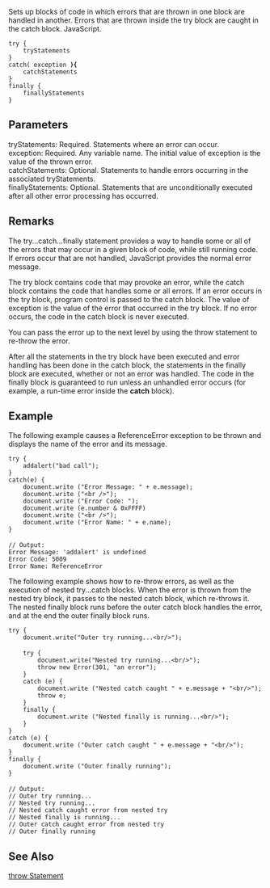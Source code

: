 Sets up blocks of code in which errors that are thrown in one block are handled in another. Errors that are thrown inside the try block are caught in the catch block. JavaScript.

 try {
     tryStatements 
 }
 catch( exception '''){''' 
     catchStatements 
 }
 finally {
     finallyStatements 
 }
==Parameters==
; tryStatements: Required. Statements where an error can occur.
; exception: Required. Any variable name. The initial value of exception is the value of the thrown error.
; catchStatements: Optional. Statements to handle errors occurring in the associated tryStatements.
; finallyStatements: Optional. Statements that are unconditionally executed after all other error processing has occurred.

==Remarks==
The try...catch...finally statement provides a way to handle some or all of the errors that may occur in a given block of code, while still running code. If errors occur that are not handled, JavaScript provides the normal error message.

The try block contains code that may provoke an error, while the catch block contains the code that handles some or all errors. If an error occurs in the try block, program control is passed to the catch block. The value of exception is the value of the error that occurred in the try block. If no error occurs, the code in the catch block is never executed.

You can pass the error up to the next level by using the throw statement to re-throw the error.

After all the statements in the try block have been executed and error handling has been done in the catch block, the statements in the finally block are executed, whether or not an error was handled. The code in the finally block is guaranteed to run unless an unhandled error occurs (for example, a run-time error inside the '''catch''' block).


==Example==
The following example causes a ReferenceError exception to be thrown and displays the name of the error and its message.

 try {
     addalert("bad call");
 }
 catch(e) {
     document.write ("Error Message: " + e.message);
     document.write ("&lt;br /&gt;");
     document.write ("Error Code: ");
     document.write (e.number &amp; 0xFFFF)
     document.write ("&lt;br /&gt;");
     document.write ("Error Name: " + e.name);
 }
 
 // Output:
 Error Message: 'addalert' is undefined
 Error Code: 5009
 Error Name: ReferenceError
The following example shows how to re-throw errors, as well as the execution of nested try...catch blocks. When the error is thrown from the nested try block, it passes to the nested catch block, which re-throws it. The nested finally block runs before the outer catch block handles the error, and at the end the outer finally block runs.

 try {
     document.write("Outer try running...&lt;br/&gt;");
 
     try {
         document.write("Nested try running...&lt;br/&gt;");
         throw new Error(301, "an error");
     }
     catch (e) {
         document.write ("Nested catch caught " + e.message + "&lt;br/&gt;");
         throw e;
     }
     finally {
         document.write ("Nested finally is running...&lt;br/&gt;");
     }
 }
 catch (e) {
     document.write ("Outer catch caught " + e.message + "&lt;br/&gt;");
 }
 finally {
     document.write ("Outer finally running");
 }
 
 // Output:
 // Outer try running...
 // Nested try running...
 // Nested catch caught error from nested try
 // Nested finally is running...
 // Outer catch caught error from nested try
 // Outer finally running

==See Also==

              
[[javascript/statements/throw|throw Statement]]
